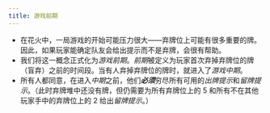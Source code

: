 ```yaml
---
title: 游戏前期
---
```



<BeginnersGuideProgress id="early-game" />

- 在花火中，一局游戏的开始可能压力很大——弃牌位上可能有很多重要的牌。因此，如果玩家能确定队友会给出提示而不是弃牌，会很有帮助。
- 我们将这一概念正式化为*游戏前期*。*前期*被定义为玩家首次弃掉弃牌位的牌（盲弃）之前的时间段。当有人弃掉弃牌位的牌时，就进入了*游戏中期*。
- 所有人都同意，在进入*中期*之前，他们<Em>**必须**</Em>穷尽所有可用的*出牌提示*和*留牌提示*。（此时弃牌堆中还没有牌，但仍需要为所有弃牌位上的 5 和所有不在其他玩家手中的弃牌位上的 2 给出*留牌提示*。）
